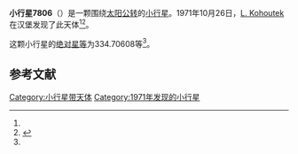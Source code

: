 {{Infobox planet
| bgcolour = #FFFFC0
| name = 7806 Umasslowell
| symbol = 
| image = 
| caption = 
| discovery = yes
| discovery_ref = 
| discoverer = [[L._Kohoutek|L. Kohoutek]]
| discovery_site = [[汉堡|汉堡]] 
| discovered = 1971年10月26日
| designations = yes
| mp_name = 
| named_after = 
| alt_names = 1971 UM/ 1990 VB3
| mp_category = [[主带小行星|主带小行星]]
| orbit_ref = <ref name="a">[http://ssd.jpl.nasa.gov/sbdb.cgi?sstr=7806 7806 Umasslowell] {{Wayback|url=http://ssd.jpl.nasa.gov/sbdb.cgi?sstr=7806 |date=20201124025536 }}，小行星數據庫瀏覽器（JPL Small-Body Database Browser）－[[美国国家航空航天局|美国国家航空航天局]]喷气推进实验室</ref>
| epoch = 2456400.5 (2013年4月18日更新)
| aphelion = {{convert|2.8916356|AU|km|3|abbr=on|lk=out}}
| perihelion = {{convert|1.9576212|AU|km|3|abbr=on}}
| semimajor = {{convert|2.4246284|AU|km|3|abbr=on}}
| eccentricity = 0.1926098
| period = 1379.006118 [[日|日]]<br />3.78[[儒略年|儒略年]]
| avg_speed = 
| inclination = 2.66093
| asc_node = 29.75612
| mean_anomaly = 
| arg_peri = 334.70608
| satellites = 
| physical_characteristics = yes
| dimensions = 
| mass = 
| density = 
| surface_grav = 
| escape_velocity = 
| sidereal_day = 
| axial_tilt = 
| pole_ecliptic_lat = 
| pole_ecliptic_lon = 
| albedo = 
| temperatures= 
| temp_name1 = 
| mean_temp_1 = 
| max_temp_1 = 
| temp_name2 = 
| max_temp_2 = 
| spectral_type = 
| abs_magnitude = 334.70608
}}

'''小行星7806'''（{{lang-en|7806 Umasslowell}}）是一颗围绕[[太阳|太阳]][[公转|公转]]的[[小行星|小行星]]。1971年10月26日，[[L._Kohoutek|L. Kohoutek]]在汉堡发现了此天体<ref name="a" /><ref>{{cite news|title=小行星列表|url=http://cfa-www.harvard.edu/iau/lists/NumberedMPs.txt|accessdate=2013-07-08|newspaper=哈佛大学|archive-date=2008-05-17|archive-url=https://web.archive.org/web/20080517010638/http://cfa-www.harvard.edu/iau/lists/NumberedMPs.txt|dead-url=no}}</ref>。

这颗小行星的[[绝对星等|绝对星等]]为334.70608等<ref name="a" />。

==参考文献==
{{reflist}}
{{Minor Planet Number|[[小行星7805|小行星7805]]|[[小行星7807|小行星7807]]}}

{{小天体}}

[[Category:小行星带天体|Category:小行星带天体]]
[[Category:1971年发现的小行星|Category:1971年发现的小行星]]

{{asteroid-stub}}